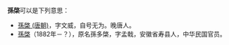 '''孫棨'''可以是下列意思：
*[[孫棨_(唐朝)|孫棨 (唐朝)]]，字文威，自号无为。晚唐人。
*[[孫棨|孫棨]]（1882年－？），原名孫多棨，字孟戟，安徽省寿县人，中华民国官员。

{{Disambiguation|Q|Cat=二字孙姓人名消歧义}}